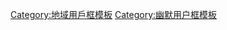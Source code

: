 {{Userbox
  |border-c = #000000
  |border-s = 1
  |id-c     = #000000
  |id-s     = 12
  |id-fc    = #000000
  |info-c   = #34BBFF
  |info-s   = 10
  |info-fc  = #434343
  |id       = [[File:Mercury in color - Prockter07-edit1.jpg|center|45px]]
  |info     = 這個用戶是[[火星人]]的天敵——'''[[水星]]人'''。
  |usercategory=水星維基人
  |nocat    = {{{nocat|}}}
}}<noinclude>
[[Category:地域用戶框模板]]
[[Category:幽默用户框模板]]
</noinclude>